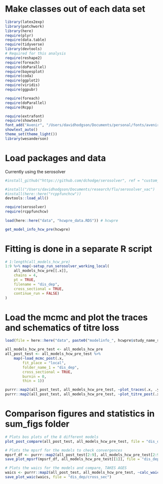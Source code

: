 
# Make classes out of each data set
```r

library(latex2exp)
library(patchwork)
library(here)
require(plyr)
require(data.table)
require(tidyverse)
library(devtools)
# Required for this analysis
require(reshape2)
require(foreach)
require(doParallel)
require(bayesplot)
require(coda)
require(ggplot2)
require(viridis)
require(ggpubr)

require(foreach)
require(doParallel)
require(Rcpp)

require(extrafont)
require(showtext)
font_add("Avenir", "/Users/davidhodgson/Documents/personal/fonts/avenir_ff/AvenirLTStd-Book.otf")  
showtext_auto()
theme_set(theme_light())
library(wesanderson)

```

# Load packages and data
Currently using the serosolver 
```r

#install_github("https://github.com/dchodge/serosolver", ref = "custom_ab")

#install("/Users/davidhodgson/Documents/research/flu/serosolver_vac")
#install(here::here("rcppfunchcw"))
devtools::load_all()

require(serosolver)
require(rcppfunchcw)
 
load(here::here("data", "hcwpre_data.RDS")) # hcwpre

get_model_info_hcw_pre(hcwpre)

````

# Fitting is done in a separate R script
```r

# 1:length(all_models_hcw_pre)
1:9 %>% map(~setup_run_serosolver_working_local(
    all_models_hcw_pre[[.x]],
    chains = 4,
    pt = TRUE,
    filename = "dis_dep",
    cross_sectional = TRUE,
    continue_run = FALSE)
)

```

# Load the mcmc and plot the traces and schematics of titre loss
```r

load(file = here::here("data", paste0("modelinfo_", hcwpre$study_name_short, ".RDS"))) #all_models_hcw_pre

all_models_hcw_pre_test <- all_models_hcw_pre
all_post_test <- all_models_hcw_pre_test %>%
    map(~load_mcmc_post(.x,
        fit_place = "local",
        folder_name_1 = "dis_dep",
        cross_sectional = TRUE,
        burnin = 0,
        thin = 1))

purrr::map2(all_post_test, all_models_hcw_pre_test, ~plot_traces(.x, .y, file = "dis_dep/cross_sec"))
purrr::map2(all_post_test, all_models_hcw_pre_test, ~plot_titre_post(.x, .y, file = "dis_dep/cross_sec"))

```

# Comparison figures and statistics in sum_figs folder

```r

# Plots bos plots of the 8 different models
plot_post_compare(all_post_test, all_models_hcw_pre_test, file = "dis_dep/cross_sec")

# Plots the mpsrf for the models to check convergences
mpsrf_df <- purrr::map2(all_post_test[2:9], all_models_hcw_pre_test[2:9], ~calc_mpsrf(.x, .y)) %>% bind_rows
save_plot_mpsrf(mpsrf_df, all_models_hcw_pre_test[[1]], file = "dis_dep/cross_sec")

# Plots the waics for the models and compare, TAKES AGES
waics <- purrr::map2(all_post_test, all_models_hcw_pre_test, ~calc_waic(.x, .y)) %>% bind_rows
save_plot_waic(waics, file = "dis_dep/cross_sec")

```